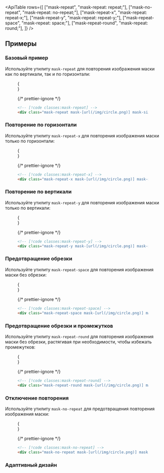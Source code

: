 

<ApiTable
  rows={[
    ["mask-repeat", "mask-repeat: repeat;"],
    ["mask-no-repeat", "mask-repeat: no-repeat;"],
    ["mask-repeat-x", "mask-repeat: repeat-x;"],
    ["mask-repeat-y", "mask-repeat: repeat-y;"],
    ["mask-repeat-space", "mask-repeat: space;"],
    ["mask-repeat-round", "mask-repeat: round;"],
  ]}
/>

## Примеры

### Базовый пример

Используйте утилиту `mask-repeat` для повторения изображения маски как по вертикали, так и по горизонтали:

<Figure>

<Example>
  {
    <div className="flex flex-col py-8">
      <Stripes className="h-40 w-full rounded-lg" border>
        <div className="h-full rounded-lg bg-[url(https://images.unsplash.com/photo-1554629947-334ff61d85dc?ixid=MnwxMjA3fDB8MHxwaG90by1wYWdlfHx8fGVufDB8fHx8&ixlib=rb-1.2.1&auto=format&fit=crop&w=1000&h=1000&q=80)] mask-radial-from-100% mask-radial-closest-side bg-cover bg-center mask-size-[50px_50px] mask-center mask-repeat"></div>
      </Stripes>
    </div>
  }
</Example>

{/* prettier-ignore */}
```html
<!-- [!code classes:mask-repeat] -->
<div class="mask-repeat mask-[url(/img/circle.png)] mask-size-[50px_50px] bg-[url(/img/mountains.jpg)] ..."></div>
```

</Figure>

### Повторение по горизонтали

Используйте утилиту `mask-repeat-x` для повторения изображения маски только по горизонтали:

<Figure>

<Example>
  {
    <div className="flex flex-col py-8">
      <Stripes className="h-40 w-full rounded-lg" border>
        <div className="h-full rounded-lg bg-[url(https://images.unsplash.com/photo-1554629947-334ff61d85dc?ixid=MnwxMjA3fDB8MHxwaG90by1wYWdlfHx8fGVufDB8fHx8&ixlib=rb-1.2.1&auto=format&fit=crop&w=1000&h=1000&q=80)] mask-radial-from-100% mask-radial-closest-side bg-cover bg-center mask-size-[50px_50px] mask-center mask-repeat-x"></div>
      </Stripes>
    </div>
  }
</Example>

{/* prettier-ignore */}
```html
<!-- [!code classes:mask-repeat-x] -->
<div class="mask-repeat-x mask-[url(/img/circle.png)] mask-size-[50px_50px] bg-[url(/img/mountains.jpg)]..."></div>
```

</Figure>

### Повторение по вертикали

Используйте утилиту `mask-repeat-y` для повторения изображения маски только по вертикали:

<Figure>

<Example>
  {
    <div className="flex flex-col py-8">
      <Stripes className="h-40 w-full rounded-lg" border>
        <div className="h-full rounded-lg bg-[url(https://images.unsplash.com/photo-1554629947-334ff61d85dc?ixid=MnwxMjA3fDB8MHxwaG90by1wYWdlfHx8fGVufDB8fHx8&ixlib=rb-1.2.1&auto=format&fit=crop&w=1000&h=1000&q=80)] mask-radial-from-100% mask-radial-closest-side bg-cover bg-center mask-size-[50px_50px] mask-center mask-repeat-y"></div>
      </Stripes>
    </div>
  }
</Example>

{/* prettier-ignore */}
```html
<!-- [!code classes:mask-repeat-y] -->
<div class="mask-repeat-y mask-[url(/img/circle.png)] mask-size-[50px_50px] bg-[url(/img/mountains.jpg)]..."></div>
```

</Figure>

### Предотвращение обрезки

Используйте утилиту `mask-repeat-space` для повторения изображения маски без обрезки:

<Figure>

<Example resizable>
  {
    <div className="flex flex-col py-8">
      <Stripes className="h-40 w-full rounded-lg" border>
        <div className="h-full rounded-lg bg-[url(https://images.unsplash.com/photo-1554629947-334ff61d85dc?ixid=MnwxMjA3fDB8MHxwaG90by1wYWdlfHx8fGVufDB8fHx8&ixlib=rb-1.2.1&auto=format&fit=crop&w=1000&h=1000&q=80)] mask-radial-from-100% mask-radial-closest-side bg-cover bg-center mask-size-[50px_50px] mask-repeat-space"></div>
      </Stripes>
    </div>
  }
</Example>

{/* prettier-ignore */}
```html
<!-- [!code classes:mask-repeat-space] -->
<div class="mask-repeat-space mask-[url(/img/circle.png)] mask-size-[50px_50px] bg-[url(/img/mountains.jpg)] ..."></div>
```

</Figure>

### Предотвращение обрезки и промежутков

Используйте утилиту `mask-repeat-round` для повторения изображения маски без обрезки, растягивая при необходимости, чтобы избежать промежутков:

<Figure>

<Example resizable>
  {
    <div className="flex flex-col py-8">
      <Stripes className="h-40 w-full rounded-lg" border>
        <div className="h-full rounded-lg bg-[url(https://images.unsplash.com/photo-1554629947-334ff61d85dc?ixid=MnwxMjA3fDB8MHxwaG90by1wYWdlfHx8fGVufDB8fHx8&ixlib=rb-1.2.1&auto=format&fit=crop&w=1000&h=1000&q=80)] mask-radial-from-100% mask-radial-closest-side bg-cover bg-center mask-size-[50px_50px] mask-repeat-round"></div>
      </Stripes>
    </div>
  }
</Example>

{/* prettier-ignore */}
```html
<!-- [!code classes:mask-repeat-round] -->
<div class="mask-repeat-round mask-[url(/img/circle.png)] mask-size-[50px_50px] bg-[url(/img/mountains.jpg)] ..."></div>
```

</Figure>

### Отключение повторения

Используйте утилиту `mask-no-repeat` для предотвращения повторения изображения маски:

<Figure>

<Example>
  {
    <div className="flex flex-col py-8">
      <Stripes className="h-40 w-full rounded-lg" border>
        <div className="h-full rounded-lg bg-[url(https://images.unsplash.com/photo-1554629947-334ff61d85dc?ixid=MnwxMjA3fDB8MHxwaG90by1wYWdlfHx8fGVufDB8fHx8&ixlib=rb-1.2.1&auto=format&fit=crop&w=1000&h=1000&q=80)] mask-radial-from-100% mask-radial-closest-side bg-cover bg-center mask-size-[50px_50px] mask-center mask-no-repeat"></div>
      </Stripes>
    </div>
  }
</Example>

{/* prettier-ignore */}
```html
<!-- [!code classes:mask-no-repeat] -->
<div class="mask-no-repeat mask-[url(/img/circle.png)] mask-size-[50px_50px] bg-[url(/img/mountains.jpg)] ..."></div>
```

</Figure>

### Адаптивный дизайн

<ResponsiveDesign property="mask-repeat" defaultClass="mask-repeat" featuredClass="mask-repeat-x" />
